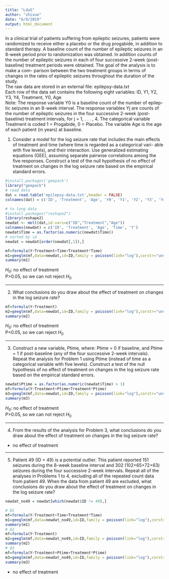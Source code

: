 ```yaml
---
title: "Lda5"
author: "zhixue"
date: "6/9/2019"
output: html_document
---
```


In a clinical trial of patients suffering from epileptic seizures, patients were randomized to receive either a placebo or the drug progabide, in addition to standard therapy. A baseline count of the number of epileptic seizures in an 8-week period prior to randomization was obtained. In addition counts of the number of epileptic seizures in each of four successive 2-week (post-baseline) treatment periods were obtained. The goal of the analysis is to make a com- parison between the two treatment groups in terms of changes in the rates of epileptic seizures throughout the duration of the study.  
The raw data are stored in an external file: epilepsy-data.txt  
Each row of the data set contains the following eight variables: ID, Y1, Y2, Y3, Y4, Treatment, Y0, Age  
Note: The response variable Y0 is a baseline count of the number of epilep- tic seizures in an 8-week interval. The response variables Yj are counts of the number of epileptic seizures in the four successive 2-week (post-baseline) treatment intervals, for j = 1, . . . , 4. The categorical variable Treatment is coded 1 = Progabide, 0 = Placebo. The variable Age is the age of each patient (in years) at baseline.


1. Consider a model for the log seizure rate that includes the main effects of treatment and time (where time is regarded as a categorical vari- able with five levels), and their interaction. Use generalized estimating equations (GEE), assuming separate pairwise correlations among the five responses. Construct a test of the null hypothesis of no effect of treatment on changes in the log seizure rate based on the empirical standard errors.

```r
#install.packages('geepack')
library("geepack")
# read data
dat = read.table('epilepsy-data.txt',header = FALSE)
colnames(dat) = c('ID', 'Treatment', 'Age', 'Y0', 'Y1', 'Y2', 'Y3', 'Y4' )

# to long data
#install.packages("reshape2")
library(reshape2)
newdat <- melt(dat,id.vars=c("ID","Treatment","Age"))
colnames(newdat) = c('ID', 'Treatment', 'Age', 'Time', 'Y')
newdat$Time = as.factor(as.numeric(newdat$Time))
# sorted by id
newdat = newdat[order(newdat[,1]),]

mf=formula(Y~Treatment+Time+Treatment*Time)
m1=geeglm(mf,data=newdat,id=ID,family = poisson(link="log"),corstr="unstructured")
summary(m1)
```
$H_0$: no effect of treatment  
P>0.05, so we can not reject $H_0$

--------------

2. What conclusions do you draw about the effect of treatment on changes in the log seizure rate?

```r
mf=formula(Y~Treatment)
m2=geeglm(mf,data=newdat,id=ID,family = poisson(link="log"),corstr="unstructured")
summary(m2)
```
$H_0$: no effect of treatment  
P<0.05, so we can reject $H_0$

-----

3. Construct a new variable, Ptime, where: Ptime = 0 if baseline, and Ptime = 1 if post-baseline (any of the four successive 2-week intervals). Repeat the analysis for Problem 1 using Ptime (instead of time as a categorical variable with five levels). Construct a test of the null hypothesis of no effect of treatment on changes in the log seizure rate based on the empirical standard errors.

```r
newdat$Ptime = as.factor(as.numeric(newdat$Time) > 1)
mf=formula(Y~Treatment+Ptime+Treatment*Ptime)
m3=geeglm(mf,data=newdat,id=ID,family = poisson(link="log"),corstr="unstructured")
summary(m3)
```
$H_0$: no effect of treatment  
P>0.05, so we can not reject $H_0$

-------

4. From the results of the analysis for Problem 3, what conclusions do you draw about the effect of treatment on changes in the log seizure rate?

* no effect of treatment

------

5. Patient 49 (ID = 49) is a potential outlier. This patient reported 151 seizures during the 8-week baseline interval and 302 (102+65+72+63) seizures during the four successive 2-week intervals. Repeat all of the analyses in Problems 1 to 4, excluding all of the repeated count data from patient 49. When the data from patient 49 are excluded, what conclusions do you draw about the effect of treatment on changes in the log seizure rate?

```r
newdat_no49 = newdat[which(newdat$ID != 49),]

# Q1
mf=formula(Y~Treatment+Time+Treatment*Time)
m1=geeglm(mf,data=newdat_no49,id=ID,family = poisson(link="log"),corstr="unstructured")
summary(m1)
# Q2
mf=formula(Y~Treatment)
m2=geeglm(mf,data=newdat_no49,id=ID,family = poisson(link="log"),corstr="unstructured")
summary(m2)
# Q3
mf=formula(Y~Treatment+Ptime+Treatment*Ptime)
m3=geeglm(mf,data=newdat_no49,id=ID,family = poisson(link="log"),corstr="unstructured")
summary(m3)
```

* no effect of treatment